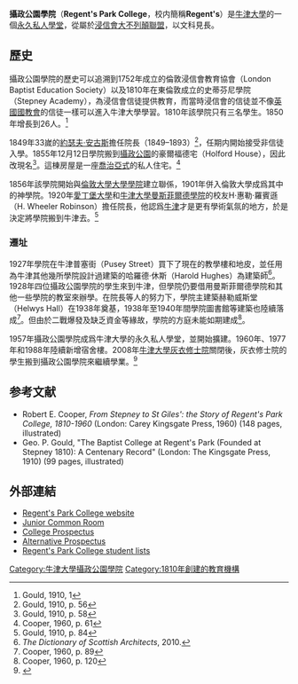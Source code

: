 {{Infobox Oxford college
| name = Regent's Park College
| infobox_colour =#900020
| link_colour
| photo =[[Image:Regent's_Park_College_Quadrangle.jpg|270px]]
| colours ={{scarf|start}}{{cell2|#900020}}{{cell2|#FFFFFF}}{{cell3|#900020}}{{cell2|#FFFFFF}}{{cell2|#900020}}{{scarf|end}}
| full_name = Regent's Park College, Oxford
| latin_name = Collegium de Principis Cum Regentis Paradiso
| latin_motto = ''Omnia probate quod bonum tenete''
| named_for = 倫敦[[攝政公園|攝政公園]]
| old_names = Stepney Academy（至1856年）
| established = 1810年
| sister_college = 
| head_label = Principal
| head = The Revd Dr Robert Ellis
| undergraduates = 120
| graduates = 50
| location = 牛津普塞街（Pusey Street）
| latitude =    51.757255
| longitude =   -1.260964
| homepage = [http://www.rpc.ox.ac.uk College Website]
| boat_club = [http://regentsjcr.com JCR Website]
| grace = [[#Grace_and_Hall|see below]]
| shield = [[File:Regent's_Park_College_Oxford_Coat_Of_Arms.svg|150px]]
| blazon =  Argent on a cross gules an open Bible proper irradiated or the pages inscribed with the words ''DOMINUS JESUS'' in letters sable on a chief wavy azure fish or.
}}

'''攝政公園學院'''（'''Regent's Park College'''，校内簡稱'''Regent's'''）是[[牛津大學|牛津大學]]的一個[[永久私人學堂|永久私人學堂]]，從屬於[[浸信會大不列顛聯盟|浸信會大不列顛聯盟]]，以文科見長。

==歷史==

攝政公園學院的歷史可以追溯到1752年成立的倫敦浸信會教育協會（London Baptist Education Society）以及1810年在東倫敦成立的史蒂芬尼學院（Stepney Academy），為浸信會信徒提供教育，而當時浸信會的信徒並不像[[英國國教會|英國國教會]]的信徒一樣可以進入牛津大學學習。1810年該學院只有三名學生。1850年增長到26人。<ref>Gould, 1910, 1</ref>

1849年33嵗的[[約瑟夫·安古斯|約瑟夫·安古斯]]擔任院長（1849–1893）<ref>Gould, 1910, p. 56</ref>，任期内開始接受非信徒入學。1855年12月12日學院搬到[[攝政公園|攝政公園]]的豪爾福德宅（Holford House），因此改現名<ref>Gould, 1910, p. 58</ref>。這棟房屋是一座[[喬治亞式建築|喬治亞式]]的私人住宅。<ref>Cooper, 1960, p. 61</ref>

1856年該學院開始與[[倫敦大學大學學院|倫敦大學大學學院]]建立聯係，1901年併入倫敦大學成爲其中的神學院。1920年[[愛丁堡大學|愛丁堡大學]]和[[牛津大學曼斯菲爾德學院|牛津大學曼斯菲爾德學院]]的校友H·惠勒·羅賓遜（H. Wheeler Robinson）擔任院長，他認爲[[牛津|牛津]]才是更有學術氣氛的地方，於是決定將學院搬到牛津去。<ref>Gould, 1910, p. 84</ref>

===遷址===
1927年學院在牛津普塞街（Pusey Street）買下了現在的教學樓和地皮，並任用為牛津其他幾所學院設計過建築的哈羅德·休斯（Harold Hughes）為建築師<ref>''The Dictionary of Scottish Architects'', 2010.</ref>。1928年四位攝政公園學院的學生來到牛津，但學院仍要借用曼斯菲爾德學院和其他一些學院的教室來辦學。在院長等人的努力下，學院主建築赫勒威斯堂（Helwys Hall）在1938年奠基，1938年至1940年間學院圖書館等建築也陸續落成<ref>Cooper, 1960, p. 89</ref>。但由於二戰爆發及缺乏資金等緣故，學院的方庭未能如期建成<ref>Cooper, 1960, p. 120</ref>。

1957年攝政公園學院成爲牛津大學的永久私人學堂，並開始擴建。1960年、1977年和1988年陸續新增宿舍樓。2008年[[牛津大學灰衣修士院|牛津大學灰衣修士院]]關閉後，灰衣修士院的學生搬到攝政公園學院來繼續學業。<ref>{{Cite web |url=http://www.ox.ac.uk/media/news_stories/2007/251007.html |title=Closure of Greyfriars: University Statement - University of Oxford<!-- Bot generated title --> |accessdate=2016-10-01 |archive-date=2013-10-29 |archive-url=https://web.archive.org/web/20131029210602/http://www.ox.ac.uk/media/news_stories/2007/251007.html |dead-url=no }}</ref>

==参考文献==
{{reflist}}

* Robert E. Cooper, ''From Stepney to St Giles': the Story of Regent's Park College, 1810-1960'' (London: Carey Kingsgate Press, 1960) (148 pages, illustrated)
* Geo. P. Gould, "The Baptist College at Regent's Park (Founded at Stepney 1810): A Centenary Record" (London: The Kingsgate Press, 1910) (99 pages, illustrated)

==外部連結==
{{commons category}}
*[http://www.rpc.ox.ac.uk/ Regent's Park College website] {{Wayback|url=http://www.rpc.ox.ac.uk/ |date=20141114000714 }}
*[http://regentsjcr.com/ Junior Common Room] {{Wayback|url=http://regentsjcr.com/ |date=20210224170600 }}
*[https://web.archive.org/web/20110806230830/http://www.rpc.ox.ac.uk/undergraduate-prospectus/ College Prospectus]
*[https://web.archive.org/web/20140117022520/http://www.regentsjcr.com/admin/AltPros.pdf Alternative Prospectus]
*[https://web.archive.org/web/20100914105055/http://www.shl.lon.ac.uk/specialcollections/archives/studentrecords.shtml Regent's Park College student lists]

{{牛津大學}}

[[Category:牛津大學攝政公園學院|Category:牛津大學攝政公園學院]]
[[Category:1810年創建的教育機構|Category:1810年創建的教育機構]]